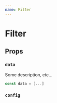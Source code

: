 ```yaml
---
name: Filter
---
```


# Filter

## Props

### `data`

Some description, etc...

```javascript
const data = [...]

```

### `config`
